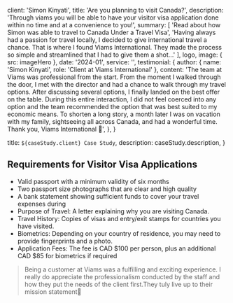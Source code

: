
  client: 'Simon Kinyati',
  title: 'Are you planning to visit Canada?',
  description:
    'Through viams you will be able to have your visitor visa application done within no time and at a convenience to you!',
  summary: [
    'Read about how Simon was able to travel to Canada Under a Travel Visa',
    'Having always had a passion for travel locally, I decided to give international travel a chance. That is where I found Viams International. They made the process so simple and streamlined that I had to give them a shot...'
  ],
  logo,
  image: { src: imageHero },
  date: '2024-01',
  service: '',
  testimonial: {
    author: { name: 'Simon Kinyati', role: 'Client at Viams International' },
    content:
      'The team at Viams was professional from the start. From the moment I walked through the door, I met with the director and had a chance to walk through my travel options. After discussing several options, I finally landed on the best offer on the table. During this entire interaction, I did not feel coerced into any option and the team recommended the option that was best suited to my economic means. To shorten a long story, a month later I was on vacation with my family, sightseeing all across Canada, and had a wonderful time. Thank you, Viams International 🙏',
  },
}

  title: `${caseStudy.client} Case Study`,
  description: caseStudy.description,
}

## Requirements for Visitor Visa Applications

<ul class="list-none">
  <li>Valid passport with a minimum validity of six months</li>
  <li>Two passport size photographs that are clear and high quality</li>
  <li>A bank statement showing sufficient funds to cover your travel expenses during</li>
  <li>Purpose of Travel: A letter explaining why you are visiting Canada.</li>
  <li>Travel History: Copies of visas and entry/exit stamps for countries you have visited.</li>
  <li>Biometrics: Depending on your country of residence, you may need to provide fingerprints and a photo.</li>
  <li>Application Fees: The fee is CAD $100 per person, plus an additional CAD $85 for biometrics if required</li>
</ul>





<Blockquote
  author={{ name: 'Simon Kinyati', role: '  Driver, Canada' }}
  image={{ src: imageDebraFiscal }}
>
  Being a customer at Viams was a fulfilling and exciting experience. I really do appreciate the
  professionalism conducted by the staff and how they put the needs of the client first.They tuly live up to their 
  mission statement💯

</Blockquote>

